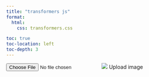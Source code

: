 ```yaml
---
title: "transformers js"
format:
  html:
    css: transformers.css

toc: true
toc-location: left
toc-depth: 3
---
```


<main class="container">
  <label class="custom-file-upload">
    <input id="file-upload" type="file" accept="image/*" />
    <img class="upload-icon" src="https://huggingface.co/datasets/Xenova/transformers.js-docs/resolve/main/upload-icon.png" />
    Upload image
  </label>
  <div id="image-container"></div>
  <p id="status"></p>
</main>

<script type="module">
    import { pipeline, env } from 'https://cdn.jsdelivr.net/npm/@xenova/transformers@2.6.0';

    env.allowLocalModels = false;

    const fileUpload = document.getElementById("file-upload");
    const imageContainer = document.getElementById("image-container");
    const status = document.getElementById("status");

    status.textContent = "Loading model...";

    const detector = await pipeline("object-detection", "Xenova/detr-resnet-50");

    status.textContent = "Ready";

    fileUpload.addEventListener("change", async function (e) {
      const file = e.target.files[0];
      if (!file) {
        return;
      }

      const reader = new FileReader();

      reader.onload = async function (e2) {
        imageContainer.innerHTML = "";
        const image = document.createElement("img");
        image.src = e2.target.result;
        imageContainer.appendChild(image);
        await detect(image);
      };
      reader.readAsDataURL(file);
    });

async function detect(img) {
  status.textContent = "Analysing...";
  const output = await detector(img.src, {
    threshold: 0.5,
    percentage: true,
  });
  status.textContent = "";
  console.log("output", output);
  output.forEach(renderBox);
}

function renderBox({ box, label }) {
  const { xmax, xmin, ymax, ymin } = box;

  // Generate a random color for the box
  const color = "#" + Math.floor(Math.random() * 0xffffff).toString(16).padStart(6, 0);

  // Draw the box
  const boxElement = document.createElement("div");
  boxElement.className = "bounding-box";
  Object.assign(boxElement.style, {
    borderColor: color,
    left: 100 * xmin + "%",
    top: 100 * ymin + "%",
    width: 100 * (xmax - xmin) + "%",
    height: 100 * (ymax - ymin) + "%",
  });

  // Draw the label
  const labelElement = document.createElement("span");
  labelElement.textContent = label;
  labelElement.className = "bounding-box-label";
  labelElement.style.backgroundColor = color;

  boxElement.appendChild(labelElement);
  imageContainer.appendChild(boxElement);
}
</script>

